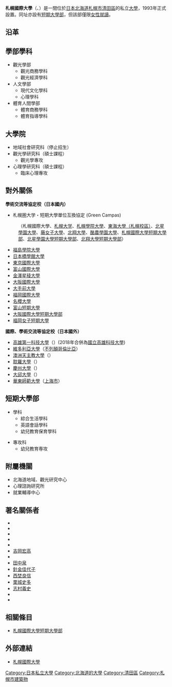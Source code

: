 {{Unreferenced|time=2015-09-22T02:49:21+00:00}}
{{coord|43.000598|141.426573|type:landmark_region:JP|display=title}}
{{大学 (日本)
| 国 = 日本
| 大学名 = 札幌國際大學<br />{{lang|ja|札幌国際大学}}
| ふりがな = さっぽろこくさいだいがく
| 英称 = Sapporo International University
| 公用語表記 =
| 大学の略称 = 
| 画像 = Sapporo International University.jpg
| pxl = 250px
| 画像説明 = 札幌國際大學
| 大学設置年 = 1993年
| 創立年 = 1969年
| 学校種別 = 私立大學
| 設置者 = 學校法人札幌國際大學
| 本部所在地 = {{JPN}}[[北海道|北海道]][[札幌市|札幌市]][[清田區|清田區]]清田4条1-4-1
| キャンパス = 
| 学部 = 觀光學部<br />人文學部<br />體育人間學部
| 研究科 = 地域社會研究科<br />觀光學研究科<br />心理學研究科
| ウェブサイト = http://www.siu.ac.jp/
}}
{{japanese|japanese=札幌国際大学|kana=さっぽろこくさいだいがく|romaji=Sapporo Kokusai Daigaku}}
'''札幌國際大學'''（{{lang-ja|'''札幌国際大学'''}}、{{lang-en|'''Sapporo International University'''}}）是一間位於[[日本|日本]][[北海道|北海道]][[札幌市|札幌市]][[清田區|清田區]]的私立[[大學|大學]]，1993年正式設置。同址亦設有[[札幌國際大學短期大學部|短期大學部]]，但該部僅限[[單性別教育|女性就讀]]。

== 沿革 ==

== 學部學科 ==
* 觀光學部
** 觀光商務學科
** 觀光經濟學科
* 人文學部
** 現代文化學科
** 心理學科
* 體育人間學部
** 體育商務學科
** 體育指導學科

== 大學院 ==
* 地域社會研究科（停止招生）
* 觀光學研究科（碩士課程）
** 觀光學專攻
* 心理學研究科（碩士課程）
** 臨床心理專攻

== 對外關係 ==
'''學術交流等協定校（日本國内）'''
* 札幌圏大学・短期大學單位互換協定 (Green Campas)
:（札幌國際大學、[[札幌大学|札幌大学]]、[[札幌學院大學|札幌學院大學]]、[[東海大學_(日本)|東海大學（札幌校區）]]、[[北星學園大學|北星學園大學]]、[[藤女子大學|藤女子大學]]、[[北翔大學|北翔大學]]、[[酪農學園大學|酪農學園大學]]、[[札幌國際大學短期大學部|札幌國際大學短期大學部]]、[[北星學園大學短期大學部|北星學園大學短期大學部]]、[[北翔大學短期大學部|北翔大學短期大學部]]）

* [[福島學院大學|福島學院大學]]
* [[日本橋學館大學|日本橋學館大學]]
* [[東京國際大學|東京國際大學]]
* [[富山國際大學|富山國際大學]]
* [[金澤星稜大學|金澤星稜大學]]
* [[大阪國際大學|大阪國際大學]]
* [[大手前大學|大手前大學]]
* [[福岡國際大學|福岡國際大學]]
* [[名櫻大學|名櫻大學]]
* [[富山短期大學|富山短期大學]]
* [[大阪國際大學短期大學部|大阪國際大學短期大學部]]
* [[福岡女子短期大學|福岡女子短期大學]]

'''國際、學術交流等協定校（日本國外）'''
* [[高雄第一科技大學|高雄第一科技大學]]（{{TWN}}）(2018年合併為[[國立高雄科技大學|國立高雄科技大學]])
* [[維多利亞大學|維多利亞大學]]（{{CAN}}[[不列顛哥倫比亞|不列顛哥倫比亞]]）
* [[澳洲天主教大學|澳洲天主教大學]]（{{AUS}}）
* [[耽羅大學|耽羅大學]]（{{KOR}}）
* [[慶州大學|慶州大學]]（{{KOR}}）
* [[大邱大學|大邱大學]]（{{KOR}}）
* [[華東師範大學|華東師範大學]]（{{CHN}}[[上海市|上海市]]）

== 短期大學部 ==
{{main|札幌國際大學短期大學部}}
* 學科 
** 綜合生活學科 
** 英語會話學科 
** 幼兒教育保育學科 

* 專攻科 
** 幼兒教育専攻

== 附屬機關　==
* 北海道地域、觀光研究中心
* 心理諮詢研究所
* 就業輔導中心

== 著名關係者 ==
* {{link-ja|濱田康行|浜田康行}}
* {{link-ja|和野内崇弘|和野内崇弘}}
* {{link-ja|松田忠德|松田忠徳}}
* {{link-ja|大月隆寬|大月隆寛}}
* {{link-ja|關口明|関口明}}
* [[吉岡宏高|吉岡宏高]]
* {{link-ja|藪淳一|薮淳一}}
* [[田中泉|田中泉]]
* [[針金佳代子|針金佳代子]]
* [[西埜良信|西埜良信]]
* [[栗城史多|栗城史多]]
* [[志村義史|志村義史]]
* {{link-ja|YOSHI|YOSHI}}
* {{link-ja|Kutsu-Ring|Original flava}}

== 相關條目 ==
* [[札幌國際大學短期大學部|札幌國際大學短期大學部]]

== 外部連結 ==
* [http://www.siu.ac.jp/ 札幌國際大學] {{Wayback|url=http://www.siu.ac.jp/ |date=20210312052401 }} {{ja icon}}

{{DEFAULTSORT:Sapporo International University}}
[[Category:日本私立大學|Category:日本私立大學]]
[[Category:北海道的大學|Category:北海道的大學]]
[[Category:清田區|Category:清田區]]
[[Category:札幌市建築物|Category:札幌市建築物]]